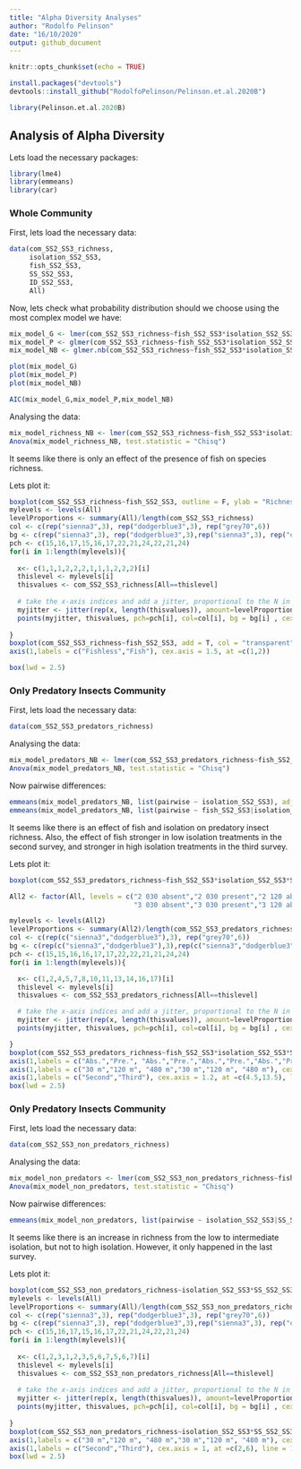 ```yaml
---
title: "Alpha Diversity Analyses"
author: "Rodolfo Pelinson"
date: "16/10/2020"
output: github_document
---
```


```r
knitr::opts_chunk$set(echo = TRUE)
```


```r
install.packages("devtools")
devtools::install_github("RodolfoPelinson/Pelinson.et.al.2020B")
```

```r
library(Pelinson.et.al.2020B)
```


## Analysis of Alpha Diversity

Lets load the necessary packages:
```r
library(lme4)
library(emmeans)
library(car)
```


### Whole Community
First, lets load the necessary data:
```r
data(com_SS2_SS3_richness,
     isolation_SS2_SS3,
     fish_SS2_SS3,
     SS_SS2_SS3,
     ID_SS2_SS3,
     All)
```


Now, lets check what probability distribution should we choose using the most complex model we have:
```r
mix_model_G <- lmer(com_SS2_SS3_richness~fish_SS2_SS3*isolation_SS2_SS3*SS_SS2_SS3 + (1|ID_SS2_SS3), REML = F, control = lmerControl(optimizer = "bobyqa"))
mix_model_P <- glmer(com_SS2_SS3_richness~fish_SS2_SS3*isolation_SS2_SS3*SS_SS2_SS3 + (1|ID_SS2_SS3), family = "poisson", control = glmerControl(optimizer = "bobyqa"))
mix_model_NB <- glmer.nb(com_SS2_SS3_richness~fish_SS2_SS3*isolation_SS2_SS3*SS_SS2_SS3 + (1|ID_SS2_SS3), control = glmerControl(optimizer = "bobyqa"))

plot(mix_model_G)
plot(mix_model_P)
plot(mix_model_NB)

AIC(mix_model_G,mix_model_P,mix_model_NB)
```


Analysing the data:
```r
mix_model_richness_NB <- lmer(com_SS2_SS3_richness~fish_SS2_SS3*isolation_SS2_SS3*SS_SS2_SS3 + (1|ID_SS2_SS3), control = lmerControl(optimizer = "bobyqa"))
Anova(mix_model_richness_NB, test.statistic = "Chisq")
```
It seems like there is only an effect of the presence of fish on species richness.

Lets plot it:
```r
boxplot(com_SS2_SS3_richness~fish_SS2_SS3, outline = F, ylab = "Richness", xlab = "", at = c(1,2), lwd = 1.5, col = "transparent", xaxt="n")
mylevels <- levels(All)
levelProportions <- summary(All)/length(com_SS2_SS3_richness)
col <- c(rep("sienna3",3), rep("dodgerblue3",3), rep("grey70",6))
bg <- c(rep("sienna3",3), rep("dodgerblue3",3),rep("sienna3",3), rep("dodgerblue3",3))
pch <- c(15,16,17,15,16,17,22,21,24,22,21,24)
for(i in 1:length(mylevels)){
  
  x<- c(1,1,1,2,2,2,1,1,1,2,2,2)[i]
  thislevel <- mylevels[i]
  thisvalues <- com_SS2_SS3_richness[All==thislevel]
  
  # take the x-axis indices and add a jitter, proportional to the N in each level
  myjitter <- jitter(rep(x, length(thisvalues)), amount=levelProportions[i]/0.3)
  points(myjitter, thisvalues, pch=pch[i], col=col[i], bg = bg[i] , cex = 1.5, lwd = 3) 
  
}
boxplot(com_SS2_SS3_richness~fish_SS2_SS3, add = T, col = "transparent", outline = F,at = c(1,2), lwd = 1.5, xaxt="n")
axis(1,labels = c("Fishless","Fish"), cex.axis = 1.5, at =c(1,2))

box(lwd = 2.5)
```




### Only Predatory Insects Community
First, lets load the necessary data:
```r
data(com_SS2_SS3_predators_richness)
```

Analysing the data:
```r
mix_model_predators_NB <- lmer(com_SS2_SS3_predators_richness~fish_SS2_SS3*isolation_SS2_SS3*SS_SS2_SS3 + (1|ID_SS2_SS3), control = lmerControl(optimizer = "bobyqa"))
Anova(mix_model_predators_NB, test.statistic = "Chisq")
```

Now pairwise differences:
```r
emmeans(mix_model_predators_NB, list(pairwise ~ isolation_SS2_SS3), adjust = "sidak")
emmeans(mix_model_predators_NB, list(pairwise ~ fish_SS2_SS3|isolation_SS2_SS3|SS_SS2_SS3), adjust = "sidak")
```
It seems like there is an effect of fish and isolation on predatory insect richness. Also, the effect of fish stronger in low isolation treatments in the second survey, and stronger in high isolation treatments in the third survey.


Lets plot it:
```r
boxplot(com_SS2_SS3_predators_richness~fish_SS2_SS3*isolation_SS2_SS3*SS_SS2_SS3, outline = F, ylab = "Richness", xlab = "", lwd = 1.5, ylim = c(0,8), col = "transparent", main = "Predators", at = c(1,2,4,5,7,8,10,11,13,14,16,17), xaxt="n")

All2 <- factor(All, levels = c("2 030 absent","2 030 present","2 120 absent","2 120 present","2 480 absent","2 480 present",
                               "3 030 absent","3 030 present","3 120 absent","3 120 present","3 480 absent","3 480 present"))

mylevels <- levels(All2)
levelProportions <- summary(All2)/length(com_SS2_SS3_predators_richness)
col <- c(rep(c("sienna3","dodgerblue3"),3), rep("grey70",6))
bg <- c(rep(c("sienna3","dodgerblue3"),3),rep(c("sienna3","dodgerblue3"),3))
pch <- c(15,15,16,16,17,17,22,22,21,21,24,24)
for(i in 1:length(mylevels)){

  x<- c(1,2,4,5,7,8,10,11,13,14,16,17)[i]
  thislevel <- mylevels[i]
  thisvalues <- com_SS2_SS3_predators_richness[All==thislevel]

  # take the x-axis indices and add a jitter, proportional to the N in each level
  myjitter <- jitter(rep(x, length(thisvalues)), amount=levelProportions[i]/0.8)
  points(myjitter, thisvalues, pch=pch[i], col=col[i], bg = bg[i] , cex = 1.5, lwd = 3)

}
boxplot(com_SS2_SS3_predators_richness~fish_SS2_SS3*isolation_SS2_SS3*SS_SS2_SS3, add = T, outline = F,at = c(1,2,4,5,7,8,10,11,13,14,16,17), lwd = 1.5, col = "transparent", xaxt="n")
axis(1,labels = c("Abs.","Pre.", "Abs.","Pre.","Abs.","Pre.","Abs.","Pre.", "Abs.","Pre.","Abs.","Pre."), cex.axis = 0.8, at =c(1,2,4,5,7,8,10,11,13,14,16,17))
axis(1,labels = c("30 m","120 m", "480 m","30 m","120 m", "480 m"), cex.axis = 1, at =c(1.5,4.5,7.5,10.5,13.5,16.5), line = 1.5, tick = F )
axis(1,labels = c("Second","Third"), cex.axis = 1.2, at =c(4.5,13.5), line = 3, tick = F )
box(lwd = 2.5)

```





### Only Predatory Insects Community
First, lets load the necessary data:
```r
data(com_SS2_SS3_non_predators_richness)
```

Analysing the data:
```r
mix_model_non_predators <- lmer(com_SS2_SS3_non_predators_richness~fish_SS2_SS3*isolation_SS2_SS3*SS_SS2_SS3 + (1|ID_SS2_SS3), control = lmerControl(optimizer = "bobyqa"))
Anova(mix_model_non_predators, test.statistic = "Chisq")
```

Now pairwise differences:
```r
emmeans(mix_model_non_predators, list(pairwise ~ isolation_SS2_SS3|SS_SS2_SS3), adjust = "sidak")
```
It seems like there is an increase in richness from the low to intermediate isolation, but not to high isolation. However, it only happened in the last survey.


Lets plot it:
```r
boxplot(com_SS2_SS3_non_predators_richness~isolation_SS2_SS3*SS_SS2_SS3, outline = F, ylab = "Richness", xlab = "", at = c(1,2,3,5,6,7), lwd = 1.5, col = "transparent", xaxt="n", main = "Non Predators")
mylevels <- levels(All)
levelProportions <- summary(All)/length(com_SS2_SS3_non_predators_richness)
col <- c(rep("sienna3",3), rep("dodgerblue3",3), rep("grey70",6))
bg <- c(rep("sienna3",3), rep("dodgerblue3",3),rep("sienna3",3), rep("dodgerblue3",3))
pch <- c(15,16,17,15,16,17,22,21,24,22,21,24)
for(i in 1:length(mylevels)){
  
  x<- c(1,2,3,1,2,3,5,6,7,5,6,7)[i]
  thislevel <- mylevels[i]
  thisvalues <- com_SS2_SS3_non_predators_richness[All==thislevel]
  
  # take the x-axis indices and add a jitter, proportional to the N in each level
  myjitter <- jitter(rep(x, length(thisvalues)), amount=levelProportions[i]/0.3)
  points(myjitter, thisvalues, pch=pch[i], col=col[i], bg = bg[i] , cex = 1.5, lwd = 3) 
  
}
boxplot(com_SS2_SS3_non_predators_richness~isolation_SS2_SS3*SS_SS2_SS3, add = T, col = "transparent", outline = F,at = c(1,2,3,5,6,7), lwd = 1.5,  xaxt="n") 
axis(1,labels = c("30 m","120 m", "480 m","30 m","120 m", "480 m"), cex.axis = 0.8, at =c(1,2,3,5,6,7))
axis(1,labels = c("Second","Third"), cex.axis = 1, at =c(2,6), line = 1.5, tick = F )
box(lwd = 2.5)
```
